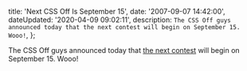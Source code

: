 

  title: 'Next CSS Off Is September 15',
  date: '2007-09-07 14:42:00',
  dateUpdated: '2020-04-09 09:02:11',
  description: `The CSS Off guys announced today that the next contest will begin on September 15. Wooo!`,
};

The CSS Off guys announced today that [the next contest](http://cssoff.com/2007/09/07/next-contest-is-september-15-2007/) will begin on September 15. Wooo!
